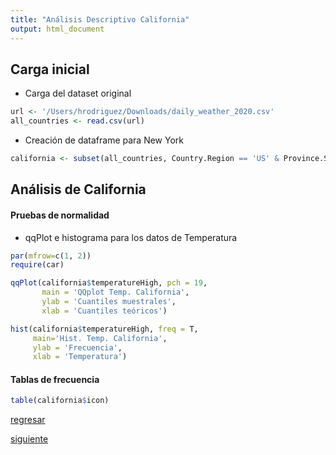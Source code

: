 ```yaml
---
title: "Análisis Descriptivo California"
output: html_document
---
```


## Carga inicial

* Carga del dataset original
```r
url <- '/Users/hrodriguez/Downloads/daily_weather_2020.csv'
all_countries <- read.csv(url)
```

* Creación de dataframe para New York
```r
california <- subset(all_countries, Country.Region == 'US' & Province.State == 'California')
```

## Análisis de California

#### Pruebas de normalidad
* qqPlot e histograma para los datos de Temperatura
```r
par(mfrow=c(1, 2))
require(car)

qqPlot(california$temperatureHigh, pch = 19,
       main = 'QQplot Temp. California',
       ylab = 'Cuantiles muestrales',
       xlab = 'Cuantiles teóricos')

hist(california$temperatureHigh, freq = T,
     main='Hist. Temp. California',
     ylab = 'Frecuencia',
     xlab = 'Temperatura')
```


#### Tablas de frecuencia
```r
table(california$icon)
```


[regresar](https://hrodriguezgi-un.github.io/elemprobest/descripcion_bbdd.html)

[siguiente](https://hrodriguezgi-un.github.io/elemprobest/descriptivo_newyork.html)